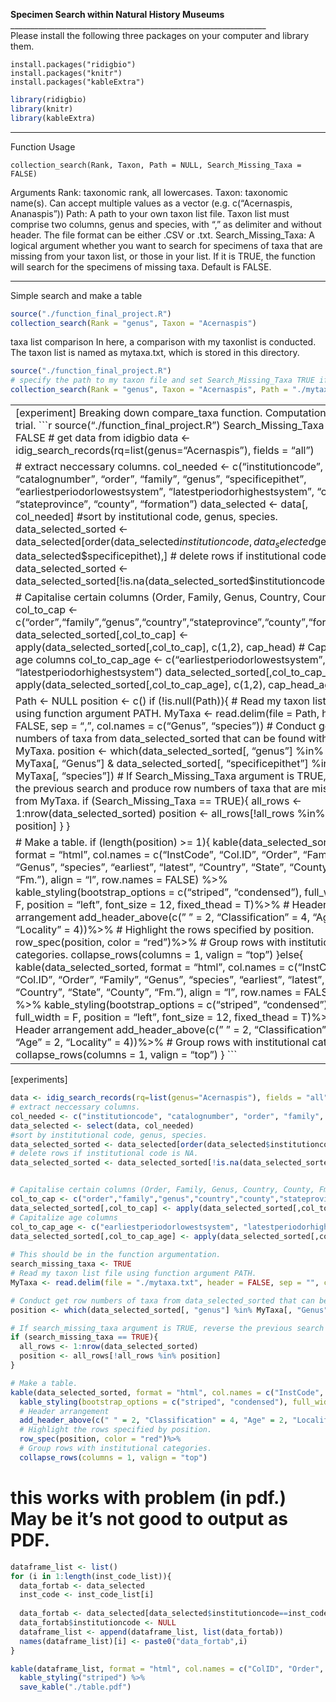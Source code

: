 __Specimen Search within Natural History Museums__   
________________________________________________________________   
Please install the following three packages on your computer and library them.
```
install.packages("ridigbio")
install.packages("knitr")
install.packages("kableExtra")
```   
```r
library(ridigbio)
library(knitr)
library(kableExtra)
```   

________________________________________________________________   
Function Usage
```
collection_search(Rank, Taxon, Path = NULL, Search_Missing_Taxa = FALSE)
```   
Arguments
Rank: taxonomic rank, all lowercases.
Taxon: taxonomic name(s). Can accept multiple values as a vector (e.g. c("Acernaspis, Ananaspis"))
Path: A path to your own taxon list file. Taxon list must comprise two columns, genus and species, with "," as delimiter and without header. The file format can be either .CSV or .txt.
Search_Missing_Taxa: A logical argument whether you want to search for specimens of taxa that are missing from your taxon list, or those in your list. If it is TRUE, the function will search for the specimens of missing taxa. Default is FALSE.

________________________________________________________________   
Simple search and make a table
```r
source("./function_final_project.R")
collection_search(Rank = "genus", Taxon = "Acernaspis")
```

taxa list comparison
In here, a comparison with my taxonlist is conducted. The taxon list is named as mytaxa.txt, which is stored in this directory.
```r
source("./function_final_project.R")
# specify the path to my taxon file and set Search_Missing_Taxa TRUE if I want to find additional taxa in museum specimens.
collection_search(Rank = "genus", Taxon = "Acernaspis", Path = "./mytaxa.txt", Search_Missing_Taxa = TRUE)
```



























--------------------------------------------------------------------------
[experiment] Breaking down compare_taxa function. Computation time trial.
```r
  source("./function_final_project.R")
  Search_Missing_Taxa <- FALSE
  # get data from idigbio
  data <- idig_search_records(rq=list(genus="Acernaspis"), fields = "all")
  
  # extract neccessary columns.
  col_needed <- c("institutioncode", "catalognumber", "order", "family", "genus", "specificepithet", "earliestperiodorlowestsystem", "latestperiodorhighestsystem", "country", "stateprovince", "county", "formation")
  data_selected <- data[, col_needed]
  #sort by institutional code, genus, species.
  data_selected_sorted <- data_selected[order(data_selected$institutioncode, data_selected$genus, data_selected$specificepithet),]
  # delete rows if institutional code is NA.
  data_selected_sorted <- data_selected_sorted[!is.na(data_selected_sorted$institutioncode), ]
  
  # Capitalise certain columns (Order, Family, Genus, Country, County, Fm.)
  col_to_cap <- c("order","family","genus","country","stateprovince","county","formation")
  data_selected_sorted[,col_to_cap] <- apply(data_selected_sorted[,col_to_cap], c(1,2), cap_head)
  # Capitalize age columns
  col_to_cap_age <- c("earliestperiodorlowestsystem", "latestperiodorhighestsystem")
  data_selected_sorted[,col_to_cap_age] <- apply(data_selected_sorted[,col_to_cap_age], c(1,2), cap_head_age)
  
  Path <- NULL
  position <- c()
  if (!is.null(Path)){
  # Read my taxon list file using function argument PATH.
  MyTaxa <- read.delim(file = Path, header = FALSE, sep = ",", col.names = c("Genus", "species"))
  # Conduct get row numbers of taxa from data_selected_sorted that can be found within MyTaxa.
  position <- which(data_selected_sorted[, "genus"] %in% MyTaxa[, "Genus"] & data_selected_sorted[, "specificepithet"] %in% MyTaxa[, "species"])
  # If Search_Missing_Taxa argument is TRUE, reverse the previous search and produce row numbers of taxa that are missing from MyTaxa.
  if (Search_Missing_Taxa == TRUE){
    all_rows <- 1:nrow(data_selected_sorted)
    position <- all_rows[!all_rows %in% position]
  }
}
  

  # Make a table.
  if (length(position) >= 1){
    kable(data_selected_sorted, format = "html", col.names = c("InstCode", "Col.ID", "Order", "Family", "Genus", "species", "earliest", "latest", "Country", "State", "County", "Fm."), align = "l", row.names = FALSE) %>%
      kable_styling(bootstrap_options = c("striped", "condensed"), full_width = F, position = "left", font_size = 12, fixed_thead = T)%>%
      # Header arrangement
      add_header_above(c(" " = 2, "Classification" = 4, "Age" = 2, "Locality" = 4))%>%
      # Highlight the rows specified by position.
      row_spec(position, color = "red")%>%
      # Group rows with institutional categories.
      collapse_rows(columns = 1, valign = "top")
  }else{
    kable(data_selected_sorted, format = "html", col.names = c("InstCode", "Col.ID", "Order", "Family", "Genus", "species", "earliest", "latest", "Country", "State", "County", "Fm."), align = "l", row.names = FALSE) %>%
      kable_styling(bootstrap_options = c("striped", "condensed"), full_width = F, position = "left", font_size = 12, fixed_thead = T)%>%
      # Header arrangement
      add_header_above(c(" " = 2, "Classification" = 4, "Age" = 2, "Locality" = 4))%>%
      # Group rows with institutional categories.
      collapse_rows(columns = 1, valign = "top")
  }
```




------------------------------------------------------------------------
[experiments]
```r
data <- idig_search_records(rq=list(genus="Acernaspis"), fields = "all")
# extract neccessary columns.
col_needed <- c("institutioncode", "catalognumber", "order", "family", "genus", "specificepithet", "earliestperiodorlowestsystem", "latestperiodorhighestsystem", "country", "county", "stateprovince", "formation")
data_selected <- select(data, col_needed)
#sort by institutional code, genus, species.
data_selected_sorted <- data_selected[order(data_selected$institutioncode, data_selected$genus, data_selected$specificepithet),]
# delete rows if institutional code is NA.
data_selected_sorted <- data_selected_sorted[!is.na(data_selected_sorted$institutioncode), ]


# Capitalise certain columns (Order, Family, Genus, Country, County, Fm.)
col_to_cap <- c("order","family","genus","country","county","stateprovince","formation")
data_selected_sorted[,col_to_cap] <- apply(data_selected_sorted[,col_to_cap], c(1,2), cap_head)
# Capitalize age columns
col_to_cap_age <- c("earliestperiodorlowestsystem", "latestperiodorhighestsystem")
data_selected_sorted[,col_to_cap_age] <- apply(data_selected_sorted[,col_to_cap_age], c(1,2), cap_head_age)
 
# This should be in the function argumentation.
search_missing_taxa <- TRUE
# Read my taxon list file using function argument PATH.
MyTaxa <- read.delim(file = "./mytaxa.txt", header = FALSE, sep = "", col.names = c("Genus", "species"))

# Conduct get row numbers of taxa from data_selected_sorted that can be found within MyTaxa.
position <- which(data_selected_sorted[, "genus"] %in% MyTaxa[, "Genus"] & data_selected_sorted[, "specificepithet"] %in% MyTaxa[, "species"])

# If search_missing_taxa argument is TRUE, reverse the previous search and produce row numbers of taxa that are missing from MyTaxa.
if (search_missing_taxa == TRUE){
  all_rows <- 1:nrow(data_selected_sorted)
  position <- all_rows[!all_rows %in% position]
}

# Make a table.
kable(data_selected_sorted, format = "html", col.names = c("InstCode", "Col.ID", "Order", "Family", "Genus", "species", "earliest", "latest", "Country", "County", "State", "Fm."), align = "l", row.names = FALSE) %>%
  kable_styling(bootstrap_options = c("striped", "condensed"), full_width = F, position = "left", font_size = 12, fixed_thead = T)%>%
  # Header arrangement
  add_header_above(c(" " = 2, "Classification" = 4, "Age" = 2, "Locality" = 4))%>%
  # Highlight the rows specified by position.
  row_spec(position, color = "red")%>%
  # Group rows with institutional categories.
  collapse_rows(columns = 1, valign = "top")
```

# this works with problem (in pdf.) May be it's not good to output as PDF.
```r
dataframe_list <- list()
for (i in 1:length(inst_code_list)){
  data_fortab <- data_selected
  inst_code <- inst_code_list[i]
  
  data_fortab <- data_selected[data_selected$institutioncode==inst_code, ]
  data_fortab$institutioncode <- NULL
  dataframe_list <- append(dataframe_list, list(data_fortab))
  names(dataframe_list)[i] <- paste0("data_fortab",i)
}

kable(dataframe_list, format = "html", col.names = c("ColID", "Order", "Fam", "Gen", "Sp.", "eAge", "lAge", "Country", "County", "State", "Fm."), align = "l") %>%
  kable_styling("striped") %>%
  save_kable("./table.pdf")
```